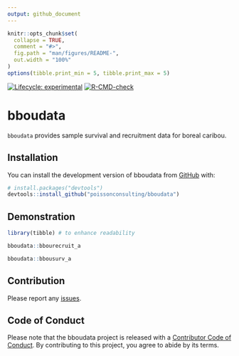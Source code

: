 ```yaml
---
output: github_document
---
```


```r
knitr::opts_chunk$set(
  collapse = TRUE,
  comment = "#>",
  fig.path = "man/figures/README-",
  out.width = "100%"
)
options(tibble.print_min = 5, tibble.print_max = 5)
```

<!-- badges: start -->
[![Lifecycle: experimental](https://img.shields.io/badge/lifecycle-experimental-orange.svg)](https://lifecycle.r-lib.org/articles/stages.html#experimental)
[![R-CMD-check](https://github.com/poissonconsulting/bboudata/actions/workflows/R-CMD-check.yaml/badge.svg)](https://github.com/poissonconsulting/bboudata/actions/workflows/R-CMD-check.yaml)
<!-- badges: end -->

# bboudata

`bboudata` provides sample survival and recruitment data for boreal caribou.

## Installation

You can install the development version of bboudata from [GitHub](https://github.com/poissonconsulting/bboudata) with:

``` r
# install.packages("devtools")
devtools::install_github("poissonconsulting/bboudata")
```

## Demonstration

``` r
library(tibble) # to enhance readability

bboudata::bbourecruit_a

bboudata::bbousurv_a
```

## Contribution

Please report any [issues](https://github.com/poissonconsulting/bboudata/issues).

## Code of Conduct

Please note that the bboudata project is released with a [Contributor Code of Conduct](https://contributor-covenant.org/version/2/1/CODE_OF_CONDUCT.html). 
By contributing to this project, you agree to abide by its terms.
